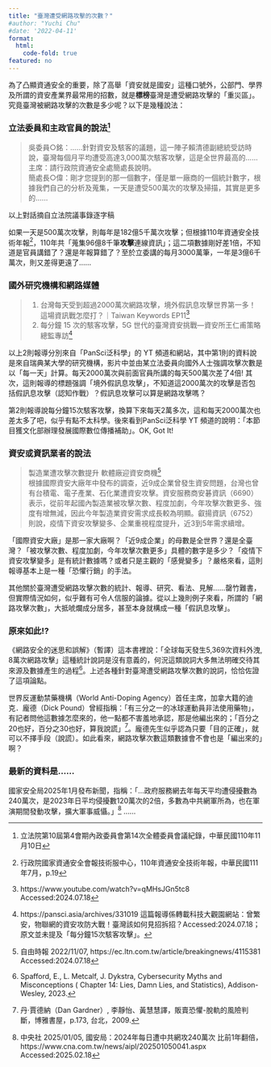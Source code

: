 ```yaml
---
title: "臺灣遭受網路攻擊的次數？"
#author: "Yuchi Chu"
#date: '2022-04-11'
format: 
  html:
    code-fold: true
featured: no
---
```


為了凸顯資通安全的重要，除了高舉「資安就是國安」這種口號外，公部門、學界及所謂的資安產業界最常用的招數，就是**標榜**臺灣是遭受網路攻擊的「重災區」。究竟臺灣被網路攻擊的次數是多少呢？以下是幾種說法：

### 立法委員和主政官員的說法[^1]

[^1]: 立法院第10屆第4會期內政委員會第14次全體委員會議紀錄，中華民國110年11月10日

> 吳委員○銘：……針對資安及駭客的議題，這一陣子賴清德副總統受訪時說，臺灣每個月平均遭受高達3,000萬次駭客攻擊，這是全世界最高的……<br> 主席：請行政院資通安全處簡處長說明。<br> 簡處長○偉：剛才您提到的那一個數字，僅是單一廠商的一個統計數字，根據我們自己的分析及蒐集，一天是遭受500萬次的攻擊及掃描，其實是更多的……

::: callout-note
以上對話摘自立法院議事錄逐字稿
:::

如果一天是500萬次攻擊，則每年是182億5千萬次攻擊；但根據110年資通安全技術年報[^2]，110年共「蒐集96億8千筆**攻擊**連線資訊」；這二項數據剛好差1倍，不知道是官員講錯了？還是年報算錯了？至於立委講的每月3000萬筆，一年是3億6千萬次，則又差得更遠了……

[^2]: 行政院國家資通安全會報技術服中心，110年資通安全技術年報，中華民國111年7月，p.19

### 國外研究機構和網路媒體

> 1.  台灣每天受到超過2000萬次網路攻擊，境外假訊息攻擊世界第一多！這場資訊戰怎麼打？｜Taiwan Keywords EP11[^3]
> 2.  每分鐘 15 次的駭客攻擊，5G 世代的臺灣資安挑戰—資安所王仁甫策略總監專訪[^4]

[^3]: https://www.youtube.com/watch?v=qMHsJGn5tc8 Accessed:2024.07.18

[^4]: https://pansci.asia/archives/331019 這篇報導係轉載科技大觀園網站：曾繁安，物聯網的資安攻防大戰！臺灣該如何見招拆招？Accessed:2024.07.18；原文並未提及「每分鐘15次駭客攻擊」。

以上2則報導分別來自「PanSci泛科學」的 YT 頻道和網站，其中第1則的資料說是來自瑞典某大學的研究機構，影片中並由某立法委員向國外人士強調攻擊次數是以「每一天」計算。每天2000萬次與前面官員所講的每天500萬次差了4倍! 其次，這則報導的標題强調「境外假訊息攻擊」，不知道這2000萬次的攻擊是否包括假訊息攻擊（認知作戰）？假訊息攻擊可以算是網路攻擊嗎？

第2則報導說每分鐘15次駭客攻擊，換算下來每天2萬多次，這和每天2000萬次也差太多了吧，似乎有點不太科學。後來看到PanSci泛科學 YT 頻道的說明：「本節目獲文化部辦理發展國際數位傳播補助」。OK, Got It!

### 資安或資訊業者的說法

> 製造業遭攻擊次數提升 軟體廠迎資安商機[^5]<br> 根據國際資安大廠年中發布的調查，近9成企業曾發生資安問題，台灣也曾有台積電、電子產業、石化業遭資安攻擊。資安服務商安碁資訊（6690）表示，從前年起國內製造業被攻擊次數、程度加劇，今年攻擊次數更多、強度有增無減，因此今年製造業資安需求成長較為明顯。叡揚資訊（6752）則說，疫情下資安攻擊變多、企業重視程度提升，近3到5年需求續增。

[^5]: 自由時報 2022/11/07, https://ec.ltn.com.tw/article/breakingnews/4115381 Accessed:2024.07.18

「國際資安大廠」是那一家大廠啊？「近9成企業」的母數是全世界？還是全臺灣？「被攻擊次數、程度加劇，今年攻擊次數更多」具體的數字是多少？「疫情下資安攻擊變多」是有統計數據嗎？或者只是主觀的「感覺變多」？嚴格來看，這則報導基本上是一種「恐懼行銷」的手法。

其他關於臺灣遭受網路攻擊次數的統計、報導、研究、看法、見解……罄竹難書，但實際情況如何，似乎難有可令人信服的論據。從以上幾則例子來看，所謂的「網路攻擊次數」，大抵唬爛成分居多，甚至本身就構成一種「假訊息攻擊」。

### 原來如此!?

《網路安全的迷思和誤解》（暫譯）這本書裡說：「全球每天發生5,369次資料外洩, 8萬次網路攻擊」這種統計說詞是沒有意義的，何況這類說詞大多無法明確交待其來源及數據產生的過程[^6]。上述各種針對臺灣遭受網路攻擊次數的說詞，恰恰佐證了這項論點。

[^6]: Spafford, E., L. Metcalf, J. Dykstra, Cybersecurity Myths and Misconceptions ( Chapter 14: Lies, Damn Lies, and Statistics), Addison-Wesley, 2023.

世界反運動禁藥機構（World Anti-Doping Agency）首任主席，加拿大籍的迪克．龐德（Dick Pound）曾經指稱：「有三分之一的冰球運動員非法使用藥物」，有記者問他這數據怎麼來的，他一點都不害羞地承認，那是他編出來的；「百分之20也好，百分之30也好，算我說謊」[^7]。龐德先生似乎認為只要「目的正確」，就可以不擇手段（說謊）。如此看來，網路攻擊次數這類數據會不會也是「編出來的」啊？

[^7]: 丹‧賈德納（Dan Gardner）, 李靜怡、黃慧慧譯，販賣恐懼-脫軌的風險判斷，博雅書屋，p.173, 台北，2009.

### 最新的資料是……

國家安全局2025年1月發布新聞，指稱：「…政府服務網去年每天平均遭侵擾數為240萬次，是2023年日平均侵擾數120萬次的2倍，多數為中共網軍所為，也在軍演期間發動攻擊，擴大軍事威懾。」[^8] ……

[^8]: 中央社 2025/01/05, 國安局：2024年每日遭中共網攻240萬次 比前1年翻倍， https://www.cna.com.tw/news/aipl/202501050041.aspx Accessed:2025.02.18
